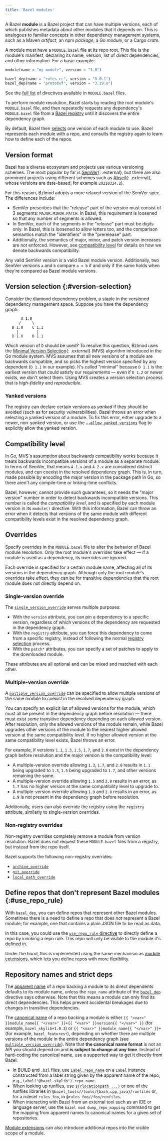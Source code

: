 ```yaml
---
title: 'Bazel modules'
---
```


A Bazel **module** is a Bazel project that can have multiple versions, each of
which publishes metadata about other modules that it depends on. This is
analogous to familiar concepts in other dependency management systems, such as a
Maven *artifact*, an npm *package*, a Go *module*, or a Cargo *crate*.

A module must have a `MODULE.bazel` file at its repo root. This file is the
module's manifest, declaring its name, version, list of direct dependencies, and
other information. For a basic example:

```python
module(name = "my-module", version = "1.0")

bazel_dep(name = "rules_cc", version = "0.0.1")
bazel_dep(name = "protobuf", version = "3.19.0")
```

See the [full list](/versions/8.1.0/rules/lib/globals/module) of directives available in
`MODULE.bazel` files.

To perform module resolution, Bazel starts by reading the root module's
`MODULE.bazel` file, and then repeatedly requests any dependency's
`MODULE.bazel` file from a [Bazel registry](/versions/8.1.0/external/registry) until it
discovers the entire dependency graph.

By default, Bazel then [selects](#version-selection) one version of each module
to use. Bazel represents each module with a repo, and consults the registry
again to learn how to define each of the repos.

## Version format

Bazel has a diverse ecosystem and projects use various versioning schemes. The
most popular by far is [SemVer](https://semver.org){: .external}, but there are
also prominent projects using different schemes such as
[Abseil](https://github.com/abseil/abseil-cpp/releases){: .external}, whose
versions are date-based, for example `20210324.2`).

For this reason, Bzlmod adopts a more relaxed version of the SemVer spec. The
differences include:

*   SemVer prescribes that the "release" part of the version must consist of 3
    segments: `MAJOR.MINOR.PATCH`. In Bazel, this requirement is loosened so
    that any number of segments is allowed.
*   In SemVer, each of the segments in the "release" part must be digits only.
    In Bazel, this is loosened to allow letters too, and the comparison
    semantics match the "identifiers" in the "prerelease" part.
*   Additionally, the semantics of major, minor, and patch version increases are
    not enforced. However, see [compatibility level](#compatibility_level) for
    details on how we denote backwards compatibility.

Any valid SemVer version is a valid Bazel module version. Additionally, two
SemVer versions `a` and `b` compare `a < b` if and only if the same holds when
they're compared as Bazel module versions.

## Version selection {:#version-selection}

Consider the diamond dependency problem, a staple in the versioned dependency
management space. Suppose you have the dependency graph:

```
       A 1.0
      /     \
   B 1.0    C 1.1
     |        |
   D 1.0    D 1.1
```

Which version of `D` should be used? To resolve this question, Bzlmod uses the
[Minimal Version Selection](https://research.swtch.com/vgo-mvs){: .external}
(MVS) algorithm introduced in the Go module system. MVS assumes that all new
versions of a module are backwards compatible, and so picks the highest version
specified by any dependent (`D 1.1` in our example). It's called "minimal"
because `D 1.1` is the earliest version that could satisfy our requirements —
even if `D 1.2` or newer exists, we don't select them. Using MVS creates a
version selection process that is *high-fidelity* and *reproducible*.

### Yanked versions

The registry can declare certain versions as *yanked* if they should be avoided
(such as for security vulnerabilities). Bazel throws an error when selecting a
yanked version of a module. To fix this error, either upgrade to a newer,
non-yanked version, or use the
[`--allow_yanked_versions`](/versions/8.1.0/reference/command-line-reference#flag--allow_yanked_versions)
flag to explicitly allow the yanked version.

## Compatibility level

In Go, MVS's assumption about backwards compatibility works because it treats
backwards incompatible versions of a module as a separate module. In terms of
SemVer, that means `A 1.x` and `A 2.x` are considered distinct modules, and can
coexist in the resolved dependency graph. This is, in turn, made possible by
encoding the major version in the package path in Go, so there aren't any
compile-time or linking-time conflicts.

Bazel, however, cannot provide such guarantees, so it needs the "major version"
number in order to detect backwards incompatible versions. This number is called
the *compatibility level*, and is specified by each module version in its
`module()` directive. With this information, Bazel can throw an error when it
detects that versions of the same module with different compatibility levels
exist in the resolved dependency graph.

## Overrides

Specify overrides in the `MODULE.bazel` file to alter the behavior of Bazel
module resolution. Only the root module's overrides take effect — if a module is
used as a dependency, its overrides are ignored.

Each override is specified for a certain module name, affecting all of its
versions in the dependency graph. Although only the root module's overrides take
effect, they can be for transitive dependencies that the root module does not
directly depend on.

### Single-version override

The [`single_version_override`](/versions/8.1.0/rules/lib/globals/module#single_version_override)
serves multiple purposes:

*   With the `version` attribute, you can pin a dependency to a specific
    version, regardless of which versions of the dependency are requested in the
    dependency graph.
*   With the `registry` attribute, you can force this dependency to come from a
    specific registry, instead of following the normal [registry
    selection](/external/registry#selecting_registries) process.
*   With the `patch*` attributes, you can specify a set of patches to apply to
    the downloaded module.

These attributes are all optional and can be mixed and matched with each other.

### Multiple-version override

A [`multiple_version_override`](/versions/8.1.0/rules/lib/globals/module#multiple_version_override)
can be specified to allow multiple versions of the same module to coexist in the
resolved dependency graph.

You can specify an explicit list of allowed versions for the module, which must
all be present in the dependency graph before resolution — there must exist
*some* transitive dependency depending on each allowed version. After
resolution, only the allowed versions of the module remain, while Bazel upgrades
other versions of the module to the nearest higher allowed version at the same
compatibility level. If no higher allowed version at the same compatibility
level exists, Bazel throws an error.

For example, if versions `1.1`, `1.3`, `1.5`, `1.7`, and `2.0` exist in the
dependency graph before resolution and the major version is the compatibility
level:

*   A multiple-version override allowing `1.3`, `1.7`, and `2.0` results in
    `1.1` being upgraded to `1.3`, `1.5` being upgraded to `1.7`, and other
    versions remaining the same.
*   A multiple-version override allowing `1.5` and `2.0` results in an error, as
    `1.7` has no higher version at the same compatibility level to upgrade to.
*   A multiple-version override allowing `1.9` and `2.0` results in an error, as
    `1.9` is not present in the dependency graph before resolution.

Additionally, users can also override the registry using the `registry`
attribute, similarly to single-version overrides.

### Non-registry overrides

Non-registry overrides completely remove a module from version resolution. Bazel
does not request these `MODULE.bazel` files from a registry, but instead from
the repo itself.

Bazel supports the following non-registry overrides:

*   [`archive_override`](/versions/8.1.0/rules/lib/globals/module#archive_override)
*   [`git_override`](/versions/8.1.0/rules/lib/globals/module#git_override)
*   [`local_path_override`](/versions/8.1.0/rules/lib/globals/module#local_path_override)

## Define repos that don't represent Bazel modules {:#use_repo_rule}

With `bazel_dep`, you can define repos that represent other Bazel modules.
Sometimes there is a need to define a repo that does _not_ represent a Bazel
module; for example, one that contains a plain JSON file to be read as data.

In this case, you could use the [`use_repo_rule`
directive](/rules/lib/globals/module#use_repo_rule) to directly define a repo
by invoking a repo rule. This repo will only be visible to the module it's
defined in.

Under the hood, this is implemented using the same mechanism as [module
extensions](/external/extension), which lets you define repos with more
flexibility.

## Repository names and strict deps

The [apparent name](/versions/8.1.0/external/overview#apparent-repo-name) of a repo backing a
module to its direct dependents defaults to its module name, unless the
`repo_name` attribute of the [`bazel_dep`](/versions/8.1.0/rules/lib/globals/module#bazel_dep)
directive says otherwise. Note that this means a module can only find its direct
dependencies. This helps prevent accidental breakages due to changes in
transitive dependencies.

The [canonical name](/versions/8.1.0/external/overview#canonical-repo-name) of a repo backing a
module is either `{{ "<var>" }}module_name{{ "</var>" }}+{{ "<var>" }}version{{
"</var>" }}` (for example, `bazel_skylib+1.0.3`) or `{{ "<var>" }}module_name{{
"</var>" }}+` (for example, `bazel_features+`), depending on whether there are
multiple versions of the module in the entire dependency graph (see
[`multiple_version_override`](/versions/8.1.0/rules/lib/globals/module#multiple_version_override)).
Note that **the canonical name format** is not an API you should depend on and
**is subject to change at any time**. Instead of hard-coding the canonical name,
use a supported way to get it directly from Bazel:

*    In BUILD and `.bzl` files, use
     [`Label.repo_name`](/versions/8.1.0/rules/lib/builtins/Label#repo_name) on a `Label` instance
     constructed from a label string given by the apparent name of the repo, e.g.,
     `Label("@bazel_skylib").repo_name`.
*    When looking up runfiles, use
     [`$(rlocationpath ...)`](https://bazel.build/versions/8.1.0/reference/be/make-variables#predefined_label_variables)
     or one of the runfiles libraries in
     `@bazel_tools//tools/{bash,cpp,java}/runfiles` or, for a ruleset `rules_foo`,
     in `@rules_foo//foo/runfiles`.
*    When interacting with Bazel from an external tool such as an IDE or language
     server, use the `bazel mod dump_repo_mapping` command to get the mapping from
     apparent names to canonical names for a given set of repositories.

[Module extensions](/versions/8.1.0/external/extension) can also introduce additional repos
into the visible scope of a module.
